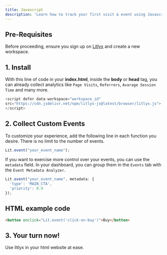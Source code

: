 ```yaml
---
title: Javascript
description: 'Learn how to track your first visit & event using Javascript.'
---
```


## Pre-Requisites

Before proceeding, ensure you sign up on [Litlyx](https://dashboard.litlyx.com/) and create a new workspace.

## 1. Install
With this line of code in your **index.html**, inside the **body** or **head** tag, you can already collect analytics like `Page Visits`, `Referrers`, `Avarage Session Time` and many more.

```javascript javascript
<script defer data-workspace="workspace_id" 
src="https://cdn.jsdelivr.net/npm/litlyx-js@latest/browser/litlyx.js">
</script>
```

## 2. Collect Custom Events
To customize your experience, add the following line in each function you desire. There is no limit to the number of events.

```javascript javascript
Lit.event("your_event_name");
```
If you want to exercise more control over your events, you can use the `metadata` field. In your dashboard, you can group them in the `Events` tab with the `Event Metadata Analyzer`.

```javascript javascript
Lit.event("your_event_name", metadata: { 
  'type': 'MAIN_CTA', 
  'priority': 0.9
});
```

## HTML example code

```html 
<button onclick="Lit.event('click-on-buy')">Buy</button>
```


## 3. Your turn now!

Use litlyx in your html website at ease.
